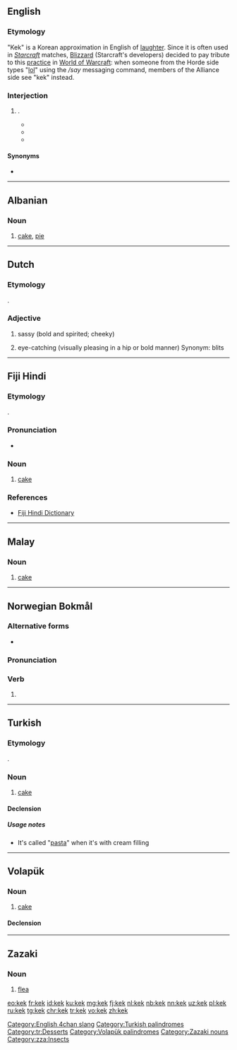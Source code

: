{{also|KEK|kék|KÉK|kèk}}
==English==

===Etymology===
"Kek" is a Korean approximation in English of [[laughter]].<!-- Korean keyboards have nothing to do with this. --> Since it is often used in ''[[w:Starcraft|Starcraft]]'' matches, [[w:Blizzard Entertainment|Blizzard]] (Starcraft's developers) decided to pay tribute to this [[practice]] in [[w:World of Warcraft|World of Warcraft]]: when someone from the Horde side types "[[lol]]" using the ''/say'' messaging command, members of the Alliance side see "kek" instead.

===Interjection===
{{en-intj}}

# {{label|en|Internet slang|video games}} {{non-gloss definition|Used to indicate laughter or humour}}.
#* {{quote-newsgroup|date=13 October 2007|author=The Cynic [username]|title=Re: Nobel Peace belong to me.|url=https://groups.google.com/forum/#!original/alt.politics.bush/zTX6sj-z_30/rMl0Z-hQ2vQJ|newsgroup=alt.politics.bush|passage=Now Freakie boy, for a tasty doggie biscuit, can you try saying that again without any grammatical error?<br />'''kek kek kek kek kek'''}}
#* {{quote-newsgroup|date=11 December 2013|author=Steve Nickolas|title=Re: 1984 Apple IIe Owner's Manual|url=https://groups.google.com/forum/#!original/comp.sys.apple2/LlCS8JaN7AA/aGKzYFeS26oJ|newsgroup=comp.sys.apple2|passage=Top '''kek'''.<br /><br />I can't believe Apple would derp like THAT, at least the Apple of the mid-1980s.}}
#* {{quote-newsgroup|date=19 February 2014|author=Checkmate [username] (quoting [Tor] Friendly Neighborhood Vote> Wrangler Emeritus [username])|title=Checkmate's Discount House of Spatulas|url=https://groups.google.com/forum/#!original/alt.usenet.kooks/pzGYAgWMr9Q/69LBTa407m4J|newsgroup=alt.usenet.kooks|passage=> "an hour or two a day" "chasing old Checkmate posts."<br />><br />>'''kek'''}}

====Synonyms====
* {{l|en|LOL}}

[[Category:English 4chan slang]]

----

==Albanian==

===Noun===
{{sq-noun|g=n}}

# [[cake]], [[pie]]

----

==Dutch==
===Etymology===
{{borrowing|de|keck|lang=nl}}.
===Adjective===
{{head|nl|adjective}}
# {{lb|nl|Netherlands}} sassy (bold and spirited; cheeky)
# {{lb|nl|Netherlands}} eye-catching (visually pleasing in a hip or bold manner) Synonym: blits
----

==Fiji Hindi==

===Etymology===
{{borrowing|en|cake|lang=hif}}.

===Pronunciation===
* {{IPA|/keːk/|lang=hif}}

===Noun===
{{head|hif|noun}}

# [[cake]]

===References===
* [http://web.archive.org/20080308065956/www.geocities.com/fijihindi/FijiHindiEnglishDict.htm#k Fiji Hindi Dictionary]

----

==Malay==

===Noun===
{{head|ms|noun}}
# [[cake]]

----

==Norwegian Bokmål==

===Alternative forms===
* {{l|nb|keik}}

===Pronunciation===
{{IPA|[çe:k]|lang=no}}

===Verb===
{{head|nb|verb form}}

# {{past tense of|kike|lang=nb}}

----

==Turkish==

===Etymology===
{{borrowing|en|cake|lang=tr}}.

===Noun===
{{tr-noun|i|ler}}

# [[cake]]

====Declension====
{{tr-noun-c|e|t}}

=====Usage notes=====
* It's called "[[pasta]]" when it's with cream filling

[[Category:Turkish palindromes]]
[[Category:tr:Desserts]]

----

==Volapük==

===Noun===
{{vo-noun}}

# [[cake]]

====Declension====
{{vo-decl-noun}}

[[Category:Volapük palindromes]]

----

==Zazaki==

===Noun===
{{head|zza|nouns}}

# [[flea]]

[[Category:Zazaki nouns]]
[[Category:zza:Insects]]

[[eo:kek]]
[[fr:kek]]
[[id:kek]]
[[ku:kek]]
[[mg:kek]]
[[fj:kek]]
[[nl:kek]]
[[nb:kek]]
[[nn:kek]]
[[uz:kek]]
[[pl:kek]]
[[ru:kek]]
[[tg:kek]]
[[chr:kek]]
[[tr:kek]]
[[vo:kek]]
[[zh:kek]]